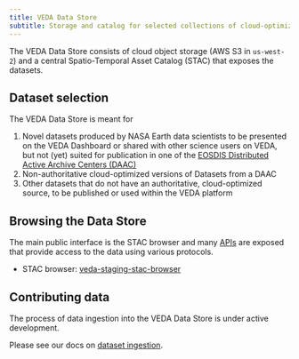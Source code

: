 ```yaml
---
title: VEDA Data Store
subtitle: Storage and catalog for selected collections of cloud-optimized Earth data
---
```


The VEDA Data Store consists of cloud object storage (AWS S3 in `us-west-2`) and a central Spatio-Temporal Asset Catalog (STAC) that exposes the datasets.


## Dataset selection

The VEDA Data Store is meant for

1. Novel datasets produced by NASA Earth data scientists to be presented on the VEDA Dashboard or shared with other science users on VEDA, but not (yet) suited for publication in one of the [EOSDIS Distributed Active Archive Centers (DAAC)](https://www.earthdata.nasa.gov/eosdis/daacs)
2. Non-authoritative cloud-optimized versions of Datasets from a DAAC
3. Other datasets that do not have an authoritative, cloud-optimized source, to be published or used within the VEDA platform


## Browsing the Data Store

The main public interface is the STAC browser and many [APIs](./apis/index.qmd) are exposed that provide access to the data using various protocols.

* STAC browser: [veda-staging-stac-browser](http://veda-staging-stac-browser.s3-website-us-west-2.amazonaws.com/)


## Contributing data

The process of data ingestion into the VEDA Data Store is under active development.

Please see our docs on [dataset ingestion](/nasa-veda-platform/contributing/dataset-ingestion/index.qmd).